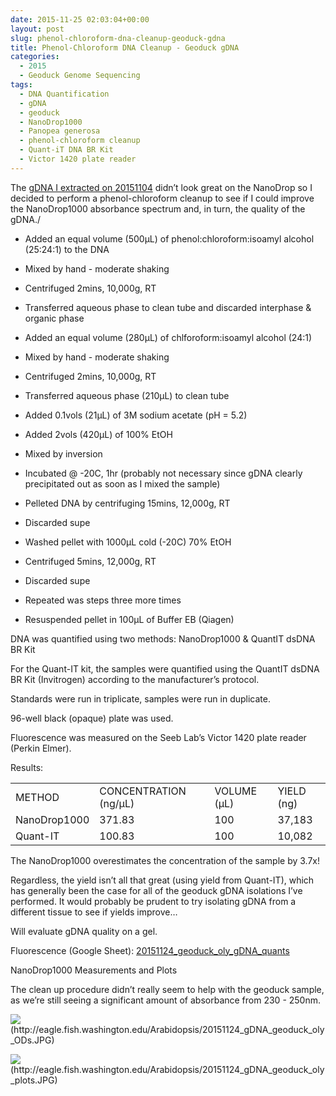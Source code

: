 ```yaml
---
date: 2015-11-25 02:03:04+00:00
layout: post
slug: phenol-chloroform-dna-cleanup-geoduck-gdna
title: Phenol-Chloroform DNA Cleanup - Geoduck gDNA
categories:
  - 2015
  - Geoduck Genome Sequencing
tags:
  - DNA Quantification
  - gDNA
  - geoduck
  - NanoDrop1000
  - Panopea generosa
  - phenol-chloroform cleanup
  - Quant-iT DNA BR Kit
  - Victor 1420 plate reader
---
```


The [gDNA I extracted on 20151104](https://robertslab.github.io/sams-notebook/posts/2015/2015-11-04-dna-quantification-quality-assessment-geoduck-oly-gdna/) didn't look great on the NanoDrop so I decided to perform a phenol-chloroform cleanup to see if I could improve the NanoDrop1000 absorbance spectrum and, in turn, the quality of the gDNA./




    
  * Added an equal volume (500μL) of phenol:chloroform:isoamyl alcohol (25:24:1) to the DNA

    
  * Mixed by hand - moderate shaking

    
  * Centrifuged 2mins, 10,000g, RT

    
  * Transferred aqueous phase to clean tube and discarded interphase & organic phase

    
  * Added an equal volume (280μL) of chlforoform:isoamyl alcohol (24:1)

    
  * Mixed by hand - moderate shaking

    
  * Centrifuged 2mins, 10,000g, RT

    
  * Transferred aqueous phase (210μL) to clean tube

    
  * Added 0.1vols (21μL) of 3M sodium acetate (pH = 5.2)

    
  * Added 2vols (420μL) of 100% EtOH

    
  * Mixed by inversion

    
  * Incubated @ -20C, 1hr (probably not necessary since gDNA clearly precipitated out as soon as I mixed the sample)

    
  * Pelleted DNA by centrifuging 15mins, 12,000g, RT

    
  * Discarded supe

    
  * Washed pellet with 1000μL cold (-20C) 70% EtOH

    
  * Centrifuged 5mins, 12,000g, RT

    
  * Discarded supe

    
  * Repeated was steps three more times

    
  * Resuspended pellet in 100μL of Buffer EB (Qiagen)



DNA was quantified using two methods: NanoDrop1000 & QuantIT dsDNA BR Kit

For the Quant-IT kit, the samples were quantified using the QuantIT dsDNA BR Kit (Invitrogen) according to the manufacturer's protocol.

Standards were run in triplicate, samples were run in duplicate.

96-well black (opaque) plate was used.

Fluorescence was measured on the Seeb Lab's Victor 1420 plate reader (Perkin Elmer).

Results:

<table >
<tbody >
<tr >

<td >METHOD
</td>

<td >CONCENTRATION (ng/μL)
</td>

<td >VOLUME (μL)
</td>

<td >YIELD (ng)
</td>
</tr>
<tr >

<td >NanoDrop1000
</td>

<td >371.83
</td>

<td >100
</td>

<td >37,183
</td>
</tr>
<tr >

<td >Quant-IT
</td>

<td >100.83
</td>

<td >100
</td>

<td >10,082
</td>
</tr>
</tbody>
</table>



The NanoDrop1000 overestimates the concentration of the sample by 3.7x!

Regardless, the yield isn't all that great (using yield from Quant-IT), which has generally been the case for all of the geoduck gDNA isolations I've performed. It would probably be prudent to try isolating gDNA from a different tissue to see if yields improve...

Will evaluate gDNA quality on a gel.

Fluorescence (Google Sheet): [20151124_geoduck_oly_gDNA_quants](https://docs.google.com/spreadsheets/d/167If9r5fDNJb6xenUo-bKy52794_O1LgN1twKAOmElw/edit?usp=sharing)



NanoDrop1000 Measurements and Plots

The clean up procedure didn't really seem to help with the geoduck sample, as we're still seeing a significant amount of absorbance from 230 - 250nm.

![](https://eagle.fish.washington.edu/Arabidopsis/20151124_gDNA_geoduck_oly_ODs.JPG)(http://eagle.fish.washington.edu/Arabidopsis/20151124_gDNA_geoduck_oly_ODs.JPG)

![](https://eagle.fish.washington.edu/Arabidopsis/20151124_gDNA_geoduck_oly_plots.JPG)(http://eagle.fish.washington.edu/Arabidopsis/20151124_gDNA_geoduck_oly_plots.JPG)
